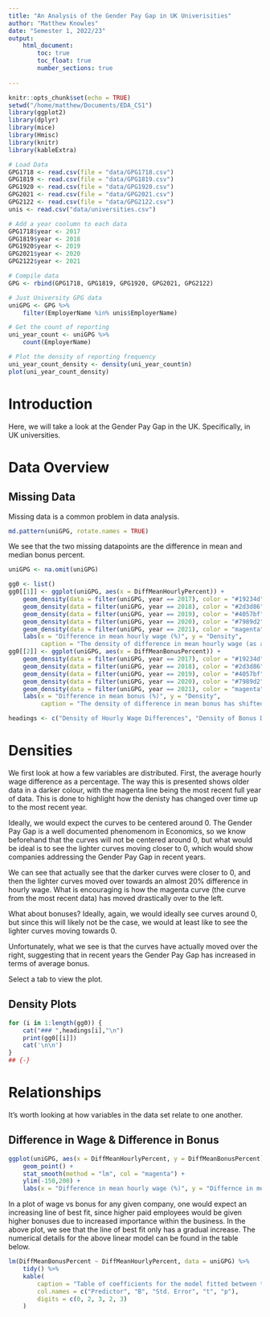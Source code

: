 ```yaml
---
title: "An Analysis of the Gender Pay Gap in UK Univerisities"
author: "Matthew Knowles"
date: "Semester 1, 2022/23"
output: 
    html_document:
        toc: true
        toc_float: true
        number_sections: true
    
---
```


```r
knitr::opts_chunk$set(echo = TRUE)
setwd("/home/matthew/Documents/EDA_CS1")
library(ggplot2)
library(dplyr)
library(mice)
library(Hmisc)
library(knitr)
library(kableExtra)

# Load Data
GPG1718 <- read.csv(file = "data/GPG1718.csv")
GPG1819 <- read.csv(file = "data/GPG1819.csv")
GPG1920 <- read.csv(file = "data/GPG1920.csv")
GPG2021 <- read.csv(file = "data/GPG2021.csv")
GPG2122 <- read.csv(file = "data/GPG2122.csv")
unis <- read.csv("data/universities.csv")

# Add a year coolumn to each data
GPG1718$year <- 2017
GPG1819$year <- 2018
GPG1920$year <- 2019
GPG2021$year <- 2020
GPG2122$year <- 2021

# Compile data
GPG <- rbind(GPG1718, GPG1819, GPG1920, GPG2021, GPG2122)

# Just University GPG data
uniGPG <- GPG %>%
    filter(EmployerName %in% unis$EmployerName)

# Get the count of reporting
uni_year_count <- uniGPG %>%
    count(EmployerName)

# Plot the density of reporting frequency
uni_year_count_density <- density(uni_year_count$n)
plot(uni_year_count_density)
```

# Introduction

Here, we will take a look at the Gender Pay Gap in the UK. Specifically, in UK universities.

# Data Overview

## Missing Data

Missing data is a common problem in data analysis. 

```r
md.pattern(uniGPG, rotate.names = TRUE)
```

We see that the two missing datapoints are the difference in mean and median bonus percent.

```r
uniGPG <- na.omit(uniGPG)
```

```r
gg0 <- list()
gg0[[1]] <- ggplot(uniGPG, aes(x = DiffMeanHourlyPercent)) +
    geom_density(data = filter(uniGPG, year == 2017), color = "#19234d", show.legend = TRUE) +
    geom_density(data = filter(uniGPG, year == 2018), color = "#2d3d86", show.legend = TRUE) + 
    geom_density(data = filter(uniGPG, year == 2019), color = "#4057bf", show.legend = TRUE) + 
    geom_density(data = filter(uniGPG, year == 2020), color = "#7989d2", show.legend = TRUE) + 
    geom_density(data = filter(uniGPG, year == 2021), color = "magenta", show.legend = TRUE) +
    labs(x = "Difference in mean hourly wage (%)", y = "Density", 
         caption = "The density of difference in mean hourly wage (as a percentage) has not seen a change in pattern over 5 years")
gg0[[2]] <- ggplot(uniGPG, aes(x = DiffMeanBonusPercent)) +
    geom_density(data = filter(uniGPG, year == 2017), color = "#19234d", show.legend = TRUE) +
    geom_density(data = filter(uniGPG, year == 2018), color = "#2d3d86", show.legend = TRUE) + 
    geom_density(data = filter(uniGPG, year == 2019), color = "#4057bf", show.legend = TRUE) + 
    geom_density(data = filter(uniGPG, year == 2020), color = "#7989d2", show.legend = TRUE) + 
    geom_density(data = filter(uniGPG, year == 2021), color = "magenta", show.legend = TRUE) +
    labs(x = "Difference in mean bonus (%)", y = "Density", 
         caption = "The density of difference in mean bonus has shifted away from 0 in recent years")

headings <- c("Density of Hourly Wage Differences", "Density of Bonus Differences")
```

# Densities

We first look at how a few variables are distributed. First, the average hourly wage difference as a percentage. The way this is presented shows older data in a darker colour, with the magenta line being the most recent full year of data. This is done to highlight how the denisty has changed over time up to the most recent year.

Ideally, we would expect the curves to be centered around 0. The Gender Pay Gap is a well documented phenomenom in Economics, so we know beforehand that the curves will not be centered around 0, but what would be ideal is to see the lighter curves moving closer to 0, which would show companies addressing the Gender Pay Gap in recent years.

We can see that actually see that the darker curves were closer to 0, and then the lighter curves moved over towards an almost 20% difference in hourly wage. What is encouraging is how the magenta curve (the curve from the most recent data) has moved drastically over to the left.

What about bonuses? Ideally, again, we would ideally see curves around 0, but since this will likely not be the case, we would at least like to see the lighter curves moving towards 0. 

Unfortunately, what we see is that the curves have actually moved over the right, suggesting that in recent years the Gender Pay Gap has increased in terms of average bonus.

Select a tab to view the plot.

## Density Plots {.tabset}
```r
for (i in 1:length(gg0)) {
    cat("### ",headings[i],"\n")
    print(gg0[[i]])
    cat('\n\n')
}
## {-}
```

# Relationships

It's worth looking at how variables in the data set relate to one another. 

## Difference in Wage & Difference in Bonus

```r
ggplot(uniGPG, aes(x = DiffMeanHourlyPercent, y = DiffMeanBonusPercent)) +
    geom_point() + 
    stat_smooth(method = "lm", col = "magenta") + 
    ylim(-150,200) +
    labs(x = "Difference in mean hourly wage (%)", y = "Differnce in mean bonus (%)")
```

In a plot of wage vs bonus for any given company, one would expect an increasing line of best fit, since higher paid employees would be given higher bonuses due to increased importance within the business. In the above plot, we see that the line of best fit only has a gradual increase. The numerical details for the above linear model can be found in the table below.

```r
lm(DiffMeanBonusPercent ~ DiffMeanHourlyPercent, data = uniGPG) %>% 
    tidy() %>% 
    kable(
        caption = "Table of coefficients for the model fitted between the difference in hourly wage and bonus",
        col.names = c("Predictor", "B", "Std. Error", "t", "p"),
        digits = c(0, 2, 3, 2, 3)
    )
```

